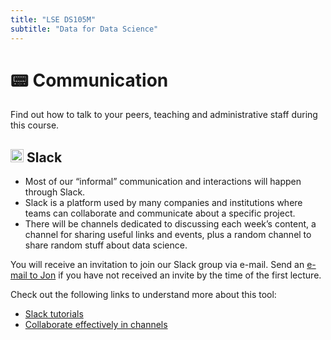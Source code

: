 ---
title: "LSE DS105M"
subtitle: "Data for Data Science"
---

# 📟 Communication

Find out how to talk to your peers, teaching and administrative staff during this course.

## ![](/figures/slack_logo_simple.svg){height="1em" fig-align="left" fig-alt="Slack logo"} Slack

- Most of our "informal" communication and interactions will happen through Slack. 
- Slack is a platform used by many companies and institutions where teams can collaborate and communicate about a specific project. 
- There will be channels dedicated to discussing each week's content, a channel for sharing useful links and events, plus a random channel to share random stuff about data science.

You will receive an invitation to join our Slack group via e-mail. 
Send an [e-mail to Jon](mailto:J.Cardoso-Silva@lse.ac.uk) if you have not received an invite by the time of the first lecture. 

Check out the following links to understand more about this tool:

- [Slack tutorials](https://slack.com/intl/en-gb/help/categories/360000049063-Slack-tutorials)
- [Collaborate effectively in channels](https://slack.com/intl/en-gb/help/articles/360058495654-Collaborate-effectively-in-channels?from=channels)
